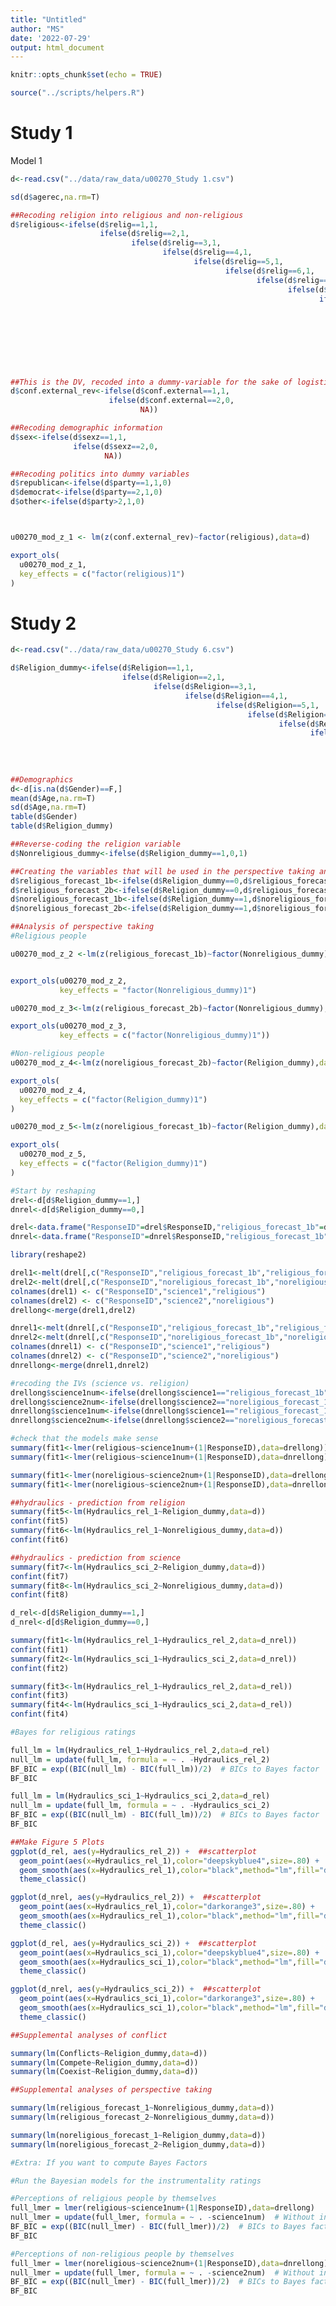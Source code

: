 ```yaml
---
title: "Untitled"
author: "MS"
date: '2022-07-29'
output: html_document
---
```


```r
knitr::opts_chunk$set(echo = TRUE)

source("../scripts/helpers.R")

```


# Study 1 

Model 1

```r
d<-read.csv("../data/raw_data/u00270_Study 1.csv")

sd(d$agerec,na.rm=T)

##Recoding religion into religious and non-religious
d$religious<-ifelse(d$relig==1,1,
                    ifelse(d$relig==2,1,
                           ifelse(d$relig==3,1,
                                  ifelse(d$relig==4,1,
                                         ifelse(d$relig==5,1,
                                                ifelse(d$relig==6,1,
                                                       ifelse(d$relig==7,1,
                                                              ifelse(d$relig==8,1,
                                                                     ifelse(d$relig==9,0,
                                                                            ifelse(d$relig==10,0,
                                                                                   ifelse(d$relig==11,1,
                                                                                          ifelse(d$relig==12,0,
                                                                                                 ifelse(d$relig==13,1,
                                                                                                        ifelse(d$relig==14,1,
                                                                                                               ifelse(d$relig==15,1,
                                                                                                            NA)))))))))))))))

##This is the DV, recoded into a dummy-variable for the sake of logistical regression
d$conf.external_rev<-ifelse(d$conf.external==1,1,
                      ifelse(d$conf.external==2,0,
                             NA))

##Recoding demographic information
d$sex<-ifelse(d$sexz==1,1,
              ifelse(d$sexz==2,0,
                     NA))

##Recoding politics into dummy variables
d$republican<-ifelse(d$party==1,1,0)
d$democrat<-ifelse(d$party==2,1,0)
d$other<-ifelse(d$party>2,1,0)



u00270_mod_z_1 <- lm(z(conf.external_rev)~factor(religious),data=d)

export_ols(
  u00270_mod_z_1, 
  key_effects = c("factor(religious)1")
)
```

# Study 2 

```r
d<-read.csv("../data/raw_data/u00270_Study 6.csv")

d$Religion_dummy<-ifelse(d$Religion==1,1,
                         ifelse(d$Religion==2,1,
                                ifelse(d$Religion==3,1,
                                       ifelse(d$Religion==4,1,
                                              ifelse(d$Religion==5,1,
                                                     ifelse(d$Religion==6,1,
                                                            ifelse(d$Religion==7,1,
                                                                   ifelse(d$Religion==8,1,
                                                                          ifelse(d$Religion==0,0,
                                                                                 ifelse(d$Religion==10,0,
                                                                                        ifelse(d$Religion==11,1,
                                                                                               NA)))))))))))
##Demographics
d<-d[is.na(d$Gender)==F,]
mean(d$Age,na.rm=T)
sd(d$Age,na.rm=T)
table(d$Gender)
table(d$Religion_dummy)

##Reverse-coding the religion variable
d$Nonreligious_dummy<-ifelse(d$Religion_dummy==1,0,1)

##Creating the variables that will be used in the perspective taking analysis on religious people
d$religious_forecast_1b<-ifelse(d$Religion_dummy==0,d$religious_forecast_1,d$You_1)
d$religious_forecast_2b<-ifelse(d$Religion_dummy==0,d$religious_forecast_2,d$You_2)
d$noreligious_forecast_1b<-ifelse(d$Religion_dummy==1,d$noreligious_forecast_1,d$You_1)
d$noreligious_forecast_2b<-ifelse(d$Religion_dummy==1,d$noreligious_forecast_2,d$You_2)
```


```r
##Analysis of perspective taking
#Religious people

u00270_mod_z_2 <-lm(z(religious_forecast_1b)~factor(Nonreligious_dummy),data=d)  # this


export_ols(u00270_mod_z_2, 
           key_effects = "factor(Nonreligious_dummy)1")
```


```r
u00270_mod_z_3<-lm(z(religious_forecast_2b)~factor(Nonreligious_dummy),data=d) # this

export_ols(u00270_mod_z_3, 
           key_effects = c("factor(Nonreligious_dummy)1"))
```


```r
#Non-religious people
u00270_mod_z_4<-lm(z(noreligious_forecast_2b)~factor(Religion_dummy),data=d) # this

export_ols(
  u00270_mod_z_4, 
  key_effects = c("factor(Religion_dummy)1")
)
```


```r
u00270_mod_z_5<-lm(z(noreligious_forecast_1b)~factor(Religion_dummy),data=d) # this

export_ols(
  u00270_mod_z_5, 
  key_effects = c("factor(Religion_dummy)1")
)
```


```r

#Start by reshaping
drel<-d[d$Religion_dummy==1,]
dnrel<-d[d$Religion_dummy==0,]

drel<-data.frame("ResponseID"=drel$ResponseID,"religious_forecast_1b"=drel$religious_forecast_1b,"religious_forecast_2b"=drel$religious_forecast_2b,"noreligious_forecast_2b"=drel$noreligious_forecast_2b,"noreligious_forecast_1b"=drel$noreligious_forecast_1b)
dnrel<-data.frame("ResponseID"=dnrel$ResponseID,"religious_forecast_1b"=dnrel$religious_forecast_1b,"religious_forecast_2b"=dnrel$religious_forecast_2b,"noreligious_forecast_2b"=dnrel$noreligious_forecast_2b,"noreligious_forecast_1b"=dnrel$noreligious_forecast_1b)

library(reshape2)

drel1<-melt(drel[,c("ResponseID","religious_forecast_1b","religious_forecast_2b")],id="ResponseID")
drel2<-melt(drel[,c("ResponseID","noreligious_forecast_1b","noreligious_forecast_2b")],id="ResponseID")
colnames(drel1) <- c("ResponseID","science1","religious")
colnames(drel2) <- c("ResponseID","science2","noreligious")
drellong<-merge(drel1,drel2)

dnrel1<-melt(dnrel[,c("ResponseID","religious_forecast_1b","religious_forecast_2b")],id="ResponseID")
dnrel2<-melt(dnrel[,c("ResponseID","noreligious_forecast_1b","noreligious_forecast_2b")],id="ResponseID")
colnames(dnrel1) <- c("ResponseID","science1","religious")
colnames(dnrel2) <- c("ResponseID","science2","noreligious")
dnrellong<-merge(dnrel1,dnrel2)

#recoding the IVs (science vs. religion)
drellong$science1num<-ifelse(drellong$science1=="religious_forecast_1b",0,1)
drellong$science2num<-ifelse(drellong$science2=="noreligious_forecast_1b",0,1)
dnrellong$science1num<-ifelse(dnrellong$science1=="religious_forecast_1b",0,1)
dnrellong$science2num<-ifelse(dnrellong$science2=="noreligious_forecast_1b",0,1)

#check that the models make sense
summary(fit1<-lmer(religious~science1num+(1|ResponseID),data=drellong))
summary(fit1<-lmer(religious~science1num+(1|ResponseID),data=dnrellong))

summary(fit1<-lmer(noreligious~science2num+(1|ResponseID),data=drellong))
summary(fit1<-lmer(noreligious~science2num+(1|ResponseID),data=dnrellong))

##hydraulics - prediction from religion
summary(fit5<-lm(Hydraulics_rel_1~Religion_dummy,data=d))
confint(fit5)
summary(fit6<-lm(Hydraulics_rel_1~Nonreligious_dummy,data=d))
confint(fit6)

##hydraulics - prediction from science
summary(fit7<-lm(Hydraulics_sci_2~Religion_dummy,data=d))
confint(fit7)
summary(fit8<-lm(Hydraulics_sci_2~Nonreligious_dummy,data=d))
confint(fit8)

d_rel<-d[d$Religion_dummy==1,]
d_nrel<-d[d$Religion_dummy==0,]

summary(fit1<-lm(Hydraulics_rel_1~Hydraulics_rel_2,data=d_nrel))
confint(fit1)
summary(fit2<-lm(Hydraulics_sci_1~Hydraulics_sci_2,data=d_nrel))
confint(fit2)

summary(fit3<-lm(Hydraulics_rel_1~Hydraulics_rel_2,data=d_rel))
confint(fit3)
summary(fit4<-lm(Hydraulics_sci_1~Hydraulics_sci_2,data=d_rel))
confint(fit4)

#Bayes for religious ratings

full_lm = lm(Hydraulics_rel_1~Hydraulics_rel_2,data=d_rel)
null_lm = update(full_lm, formula = ~ . -Hydraulics_rel_2)  
BF_BIC = exp((BIC(null_lm) - BIC(full_lm))/2)  # BICs to Bayes factor
BF_BIC

full_lm = lm(Hydraulics_sci_1~Hydraulics_sci_2,data=d_rel)
null_lm = update(full_lm, formula = ~ . -Hydraulics_sci_2)  
BF_BIC = exp((BIC(null_lm) - BIC(full_lm))/2)  # BICs to Bayes factor
BF_BIC

##Make Figure 5 Plots
ggplot(d_rel, aes(y=Hydraulics_rel_2)) +  ##scatterplot
  geom_point(aes(x=Hydraulics_rel_1),color="deepskyblue4",size=.80) +
  geom_smooth(aes(x=Hydraulics_rel_1),color="black",method="lm",fill="deepskyblue4",size=.80) +
  theme_classic()

ggplot(d_nrel, aes(y=Hydraulics_rel_2)) +  ##scatterplot
  geom_point(aes(x=Hydraulics_rel_1),color="darkorange3",size=.80) +
  geom_smooth(aes(x=Hydraulics_rel_1),color="black",method="lm",fill="darkorange3",size=.80) +
  theme_classic()

ggplot(d_rel, aes(y=Hydraulics_sci_2)) +  ##scatterplot
  geom_point(aes(x=Hydraulics_sci_1),color="deepskyblue4",size=.80) +
  geom_smooth(aes(x=Hydraulics_sci_1),color="black",method="lm",fill="deepskyblue4",size=.80) +
  theme_classic()

ggplot(d_nrel, aes(y=Hydraulics_sci_2)) +  ##scatterplot
  geom_point(aes(x=Hydraulics_sci_1),color="darkorange3",size=.80) +
  geom_smooth(aes(x=Hydraulics_sci_1),color="black",method="lm",fill="darkorange3",size=.80) +
  theme_classic()

##Supplemental analyses of conflict

summary(lm(Conflicts~Religion_dummy,data=d))
summary(lm(Compete~Religion_dummy,data=d))
summary(lm(Coexist~Religion_dummy,data=d))

##Supplemental analyses of perspective taking

summary(lm(religious_forecast_1~Nonreligious_dummy,data=d))
summary(lm(religious_forecast_2~Nonreligious_dummy,data=d))

summary(lm(noreligious_forecast_1~Religion_dummy,data=d))
summary(lm(noreligious_forecast_2~Religion_dummy,data=d))

#Extra: If you want to compute Bayes Factors

#Run the Bayesian models for the instrumentality ratings

#Perceptions of religious people by themselves
full_lmer = lmer(religious~science1num+(1|ResponseID),data=drellong)
null_lmer = update(full_lmer, formula = ~ . -science1num)  # Without interaction term
BF_BIC = exp((BIC(null_lmer) - BIC(full_lmer))/2)  # BICs to Bayes factor
BF_BIC

#Perceptions of non-religious people by themselves
full_lmer = lmer(noreligious~science2num+(1|ResponseID),data=dnrellong)
null_lmer = update(full_lmer, formula = ~ . -science2num)  # Without interaction term
BF_BIC = exp((BIC(null_lmer) - BIC(full_lmer))/2)  # BICs to Bayes factor
BF_BIC


```

